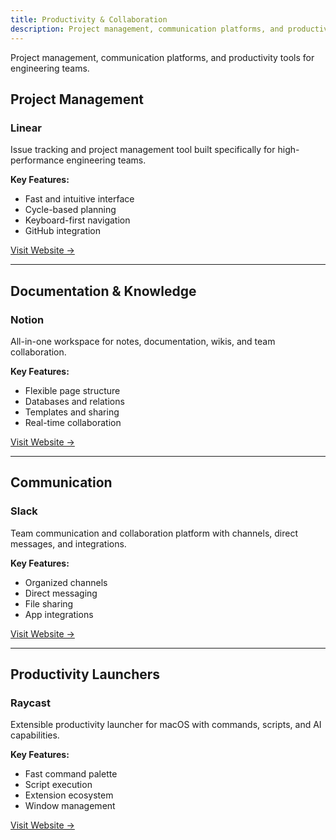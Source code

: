 ```yaml
---
title: Productivity & Collaboration
description: Project management, communication platforms, and productivity tools for engineering teams.
---
```


Project management, communication platforms, and productivity tools for engineering teams.

## Project Management

### Linear
Issue tracking and project management tool built specifically for high-performance engineering teams.

**Key Features:**
- Fast and intuitive interface
- Cycle-based planning
- Keyboard-first navigation
- GitHub integration

[Visit Website →](https://linear.app/)

---

## Documentation & Knowledge

### Notion
All-in-one workspace for notes, documentation, wikis, and team collaboration.

**Key Features:**
- Flexible page structure
- Databases and relations
- Templates and sharing
- Real-time collaboration

[Visit Website →](https://www.notion.so/)

---

## Communication

### Slack
Team communication and collaboration platform with channels, direct messages, and integrations.

**Key Features:**
- Organized channels
- Direct messaging
- File sharing
- App integrations

[Visit Website →](https://slack.com/)

---

## Productivity Launchers

### Raycast
Extensible productivity launcher for macOS with commands, scripts, and AI capabilities.

**Key Features:**
- Fast command palette
- Script execution
- Extension ecosystem
- Window management

[Visit Website →](https://www.raycast.com/)

